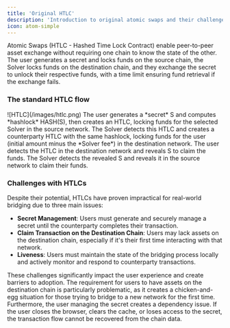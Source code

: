 ```yaml
---
title: 'Original HTLC'
description: 'Introduction to original atomic swaps and their challenges'
icon: atom-simple
---
```


Atomic Swaps (HTLC - Hashed Time Lock Contract) enable peer-to-peer asset exchange without requiring one chain to know the state of the other. The user generates a secret and locks funds on the source chain, the Solver locks funds on the destination chain, and they exchange the secret to unlock their respective funds, with a time limit ensuring fund retrieval if the exchange fails.

### The standard HTLC flow

<Frame>
![HTLC](/images/htlc.png)
</Frame>

<Steps>
  <Step title="User Lock">
    The user generates a *secret* S and computes *hashlock* HASH(S), then creates an HTLC, locking funds for the selected Solver in the source network.
  </Step>
  <Step title="Solver Lock">
    The Solver detects this HTLC and creates a counterparty HTLC with the same hashlock, locking funds for the user (initial amount minus the *Solver fee*) in the destination network.
  </Step>
  <Step title="User Unlock">
    The user detects the HTLC in the destination network and reveals S to claim the funds.
  </Step>
  <Step title="Solver Unlock">
    The Solver detects the revealed S and reveals it in the source network to claim their funds.
  </Step>
</Steps>

### Challenges with HTLCs

Despite their potential, HTLCs have proven impractical for real-world bridging due to three main issues:

- **Secret Management**: Users must generate and securely manage a secret until the counterparty completes their transaction.
- **Claim Transaction on the Destination Chain**: Users may lack assets on the destination chain, especially if it's their first time interacting with that network.
- **Liveness**: Users must maintain the state of the bridging process locally and actively monitor and respond to counterparty transactions.

These challenges significantly impact the user experience and create barriers to adoption. The requirement for users to have assets on the destination chain is particularly problematic, as it creates a chicken-and-egg situation for those trying to bridge to a new network for the first time. Furthermore, the user managing the secret creates a dependency issue. If the user closes the browser, clears the cache, or loses access to the secret, the transaction flow cannot be recovered from the chain data.